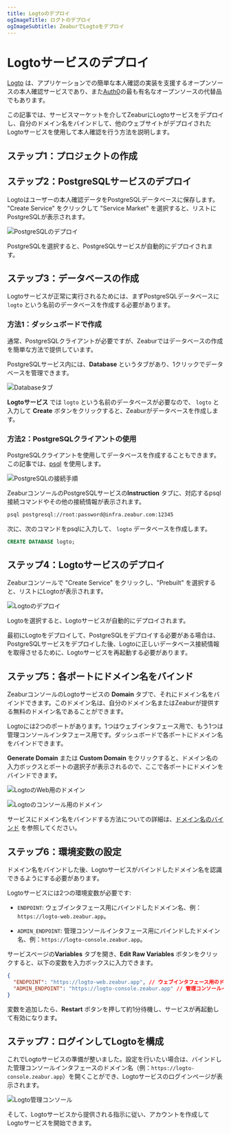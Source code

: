 ```yaml
---
title: Logtoのデプロイ
ogImageTitle: ログトのデプロイ
ogImageSubtitle: ZeaburでLogtoをデプロイ
---
```



# Logtoサービスのデプロイ

[Logto](https://logto.io/) は、アプリケーションでの簡単な本人確認の実装を支援するオープンソースの本人確認サービスであり、また[Auth0](https://auth0.com/)の最も有名なオープンソースの代替品でもあります。

この記事では、サービスマーケットを介してZeaburにLogtoサービスをデプロイし、自分のドメイン名をバインドして、他のウェブサイトがデプロイされたLogtoサービスを使用して本人確認を行う方法を説明します。

## ステップ1：プロジェクトの作成

<CreateProject />

## ステップ2：PostgreSQLサービスのデプロイ

Logtoはユーザーの本人確認データをPostgreSQLデータベースに保存します。 "Create Service" をクリックして "Service Market" を選択すると、リストにPostgreSQLが表示されます。

![PostgreSQLのデプロイ](/marketplace/postgresql/deploy.png)

PostgreSQLを選択すると、PostgreSQLサービスが自動的にデプロイされます。

## ステップ3：データベースの作成

Logtoサービスが正常に実行されるためには、まずPostgreSQLデータベースに `logto` という名前のデータベースを作成する必要があります。

### 方法1：ダッシュボードで作成

通常、PostgreSQLクライアントが必要ですが、Zeaburではデータベースの作成を簡単な方法で提供しています。

PostgreSQLサービス内には、**Database** というタブがあり、1クリックでデータベースを管理できます。

![Databaseタブ](/marketplace/postgresql/create-database.png)

**Logtoサービス** では `logto` という名前のデータベースが必要なので、 `logto` と入力して **Create** ボタンをクリックすると、Zeaburがデータベースを作成します。


### 方法2：PostgreSQLクライアントの使用

PostgreSQLクライアントを使用してデータベースを作成することもできます。この記事では、[psql](https://www.postgresql.org/docs/9.1/app-psql.html) を使用します。

![PostgreSQLの接続手順](/marketplace/postgresql/connect.png)

ZeaburコンソールのPostgreSQLサービスの**Instruction** タブに、対応するpsql接続コマンドやその他の接続情報が表示されます。

```bash
psql postgresql://root:password@infra.zeabur.com:12345
```

次に、次のコマンドをpsqlに入力して、 `logto` データベースを作成します。

```sql
CREATE DATABASE logto;
```

## ステップ4：Logtoサービスのデプロイ

Zeaburコンソールで "Create Service" をクリックし、"Prebuilt" を選択すると、リストにLogtoが表示されます。

![Logtoのデプロイ](/marketplace/logto/prebuilt.png)

Logtoを選択すると、Logtoサービスが自動的にデプロイされます。

<Callout>
  最初にLogtoをデプロイして、PostgreSQLをデプロイする必要がある場合は、PostgreSQLサービスをデプロイした後、Logtoに正しいデータベース接続情報を取得させるために、Logtoサービスを再起動する必要があります。
</Callout>

## ステップ5：各ポートにドメイン名をバインド

ZeaburコンソールのLogtoサービスの **Domain** タブで、それにドメイン名をバインドできます。このドメイン名は、自分のドメイン名またはZeaburが提供する無料のドメイン名であることができます。

Logtoには2つのポートがあります。1つはウェブインタフェース用で、もう1つは管理コンソールインタフェース用です。ダッシュボードで各ポートにドメイン名をバインドできます。

**Generate Domain** または **Custom Domain** をクリックすると、ドメイン名の入力ボックスとポートの選択子が表示されるので、ここで各ポートにドメインをバインドできます。

![LogtoのWeb用のドメイン](/marketplace/logto/web-domain.png)

![Logtoのコンソール用のドメイン](/marketplace/logto/console-domain.png)

サービスにドメイン名をバインドする方法についての詳細は、[ドメイン名のバインド](../deploy/domain-binding) を参照してください。

## ステップ6：環境変数の設定

ドメイン名をバインドした後、Logtoサービスがバインドしたドメイン名を認識できるようにする必要があります。

Logtoサービスには2つの環境変数が必要です:

- `ENDPOINT`: ウェブインタフェース用にバインドしたドメイン名、例：`https://logto-web.zeabur.app`。

- `ADMIN_ENDPOINT`: 管理コンソールインタフェース用にバインドしたドメイン名、例：`https://logto-console.zeabur.app`。


サービスページの**Variables** タブを開き、**Edit Raw Variables** ボタンをクリックすると、以下の変数を入力ボックスに入力できます。

```json
{
  "ENDPOINT": "https://logto-web.zeabur.app", // ウェブインタフェース用のドメイン名
  "ADMIN_ENDPOINT": "https://logto-console.zeabur.app" // 管理コンソールインタフェース用のドメイン名
}
```

変数を追加したら、**Restart** ボタンを押して約1分待機し、サービスが再起動して有効になります。

## ステップ7：ログインしてLogtoを構成

これでLogtoサービスの準備が整いました。設定を行いたい場合は、バインドした管理コンソールインタフェースのドメイン名（例：`https://logto-console.zeabur.app`）を開くことができ、Logtoサービスのログインページが表示されます。

![Logto管理コンソール](/marketplace/logto/admin.png)

そして、Logtoサービスから提供される指示に従い、アカウントを作成してLogtoサービスを開始できます。